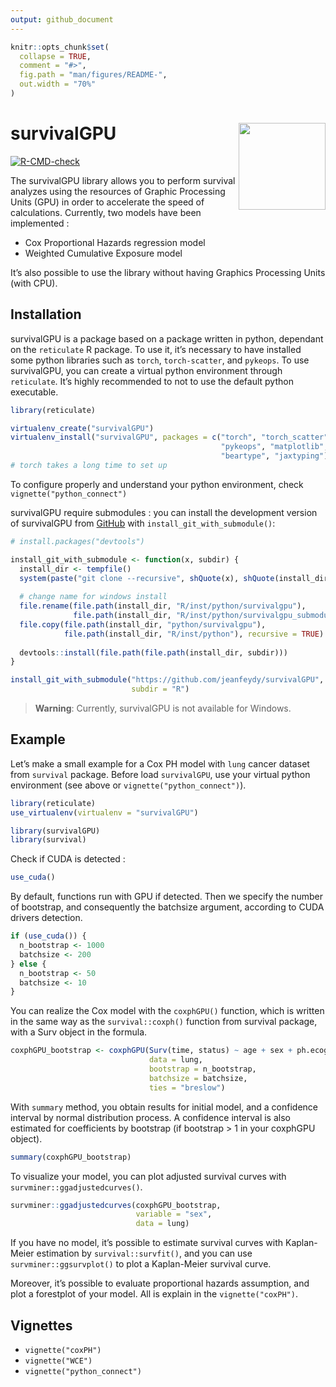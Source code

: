 ```yaml
---
output: github_document
---
```


<!-- README.md is generated from README.Rmd. Please edit that file -->

```r
knitr::opts_chunk$set(
  collapse = TRUE,
  comment = "#>",
  fig.path = "man/figures/README-",
  out.width = "70%"
)
```

# survivalGPU <img src="man/figures/logo.png" align="right" height="139" />

<!-- badges: start -->
[![R-CMD-check](https://github.com/jeanfeydy/survivalGPU/actions/workflows/R-CMD-check.yaml/badge.svg)](https://github.com/jeanfeydy/survivalGPU/actions/workflows/R-CMD-check.yaml)
<!-- badges: end -->

The survivalGPU library allows you to perform survival analyzes using the resources of Graphic Processing Units (GPU) in order to accelerate the speed of calculations. Currently, two models have been implemented :  

* Cox Proportional Hazards regression model  
* Weighted Cumulative Exposure model  

It's also possible to use the library without having Graphics Processing Units (with CPU).

## Installation

survivalGPU is a package based on a package written in python, dependant on the `reticulate` R package. To use it, it's necessary to have installed some python libraries such as `torch`, `torch-scatter`, and `pykeops`. To use survivalGPU, you can create a virtual python environment through `reticulate`. It's highly recommended to not to use the default python executable. 

```r
library(reticulate)

virtualenv_create("survivalGPU")
virtualenv_install("survivalGPU", packages = c("torch", "torch_scatter",
                                               "pykeops", "matplotlib",
                                               "beartype", "jaxtyping"))
# torch takes a long time to set up
```

To configure properly and understand your python environment, check `vignette("python_connect")`  

survivalGPU require submodules : you can install the development version of survivalGPU from [GitHub](https://github.com/) with `install_git_with_submodule()`:

```r
# install.packages("devtools")

install_git_with_submodule <- function(x, subdir) {
  install_dir <- tempfile()
  system(paste("git clone --recursive", shQuote(x), shQuote(install_dir)))
  
  # change name for windows install
  file.rename(file.path(install_dir, "R/inst/python/survivalgpu"),
              file.path(install_dir, "R/inst/python/survivalgpu_submodule"))
  file.copy(file.path(install_dir, "python/survivalgpu"),
            file.path(install_dir, "R/inst/python"), recursive = TRUE)
  
  devtools::install(file.path(file.path(install_dir, subdir)))
}

install_git_with_submodule("https://github.com/jeanfeydy/survivalGPU",
                           subdir = "R")
```

> **Warning**: Currently, survivalGPU is not available for Windows.  

## Example

Let's make a small example for a Cox PH model with `lung` cancer dataset from `survival` package. Before load `survivalGPU`, use your virtual python environment (see above or `vignette("python_connect")`).

```r
library(reticulate)
use_virtualenv(virtualenv = "survivalGPU")
```


```r
library(survivalGPU)
library(survival)
```

Check if CUDA is detected :

```r
use_cuda()
```

By default, functions run with GPU if detected. Then we specify the number of bootstrap, and consequently the batchsize argument, according to CUDA drivers detection.

```r
if (use_cuda()) {
  n_bootstrap <- 1000
  batchsize <- 200
} else {
  n_bootstrap <- 50
  batchsize <- 10
}
```

You can realize the Cox model with the `coxphGPU()` function, which is written in the same way as the `survival::coxph()` function from survival package, with a Surv object in the formula.

```r
coxphGPU_bootstrap <- coxphGPU(Surv(time, status) ~ age + sex + ph.ecog,
                               data = lung,
                               bootstrap = n_bootstrap,
                               batchsize = batchsize,
                               ties = "breslow")
```

With `summary` method, you obtain results for initial model, and a confidence interval by normal distribution process. A confidence interval is also estimated for coefficients by bootstrap (if bootstrap > 1 in your coxphGPU object). 

```r
summary(coxphGPU_bootstrap)
```

To visualize your model, you can plot adjusted survival curves with `survminer::ggadjustedcurves()`.

```r
survminer::ggadjustedcurves(coxphGPU_bootstrap,
                            variable = "sex",
                            data = lung)
```

If you have no model, it's possible to estimate survival curves with Kaplan-Meier estimation by `survival::survfit()`, and you can use `survminer::ggsurvplot()` to plot a Kaplan-Meier survival curve.  

Moreover, it's possible to evaluate proportional hazards assumption, and plot a forestplot of your model. All is explain in the `vignette("coxPH")`.

## Vignettes

* `vignette("coxPH")`  
* `vignette("WCE")`  
* `vignette("python_connect")`  
